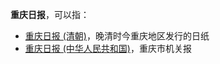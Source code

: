 '''重庆日报'''，可以指：
*[[重庆日报_(清朝)|重庆日报 (清朝)]]，晚清时今重庆地区发行的日纸
*[[重庆日报_(中华人民共和国)|重庆日报 (中华人民共和国)]]，重庆市机关报

{{Disambig|cat=四字消歧义}}